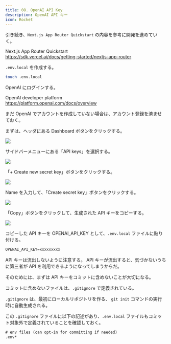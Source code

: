 ```yaml
---
title: 08. OpenAI API Key
description: OpenAI API キー
icon: Rocket
---
```


引き続き、`Next.js App Router Quickstart` の内容を参考に開発を進めていく。

Next.js App Router Quickstart<br />
https://sdk.vercel.ai/docs/getting-started/nextjs-app-router

`.env.local` を作成する。

```bash title="Terminal"
touch .env.local
```

OpenAI にログインする。

OpenAI developer platform<br />
https://platform.openai.com/docs/overview

まだ OpenAI でアカウントを作成していない場合は、アカウント登録を済ませておく。

まずは、ヘッダにある Dashboard ボタンをクリックする。

![](/hands-on/01-basic-rag-app/08_open_ai_api_key/openai_click_dashboard_button_in_header.png)

サイドバーメニューにある「API keys」を選択する。

![](/hands-on/01-basic-rag-app/08_open_ai_api_key/openai_select_api_keys_in_sidebar_menu.png)

「+ Create new secret key」ボタンをクリックする。

![](/hands-on/01-basic-rag-app/08_open_ai_api_key/openai_submit_create_new_secret_key_button.png)

Name を入力して、「Create secret key」ボタンをクリックする。

![](/hands-on/01-basic-rag-app/08_open_ai_api_key/openai_enter_name_and_submit_create_secret_key_button.png)

「Copy」ボタンをクリックして、生成された API キーをコピーする。

![](/hands-on/01-basic-rag-app/08_open_ai_api_key/openai_copy_generated_api_key.png)

コピーした API キーを OPENAI_API_KEY として、`.env.local` ファイルに貼り付ける。

```txt title=".env.local"
OPENAI_API_KEY=xxxxxxxxx
```

API キーは流出しないように注意する。
API キーが流出すると、気づかないうちに第三者が API を利用できるようになってしまうからだ。

そのためには、まずは API キーをコミットに含めないことが大切になる。

コミットに含めないファイルは、`.gitignore` で定義されている。

`.gitignore` は、最初にローカルリポジトリを作る、 `git init` コマンドの実行時に自動生成される。

この `.gitignore` ファイルに以下の記述があり、`.env.local` ファイルもコミット対象外で定義されていることを確認しておく。

```txt title=".gitignore（内容抜粋）"
# env files (can opt-in for committing if needed)
.env*
```
